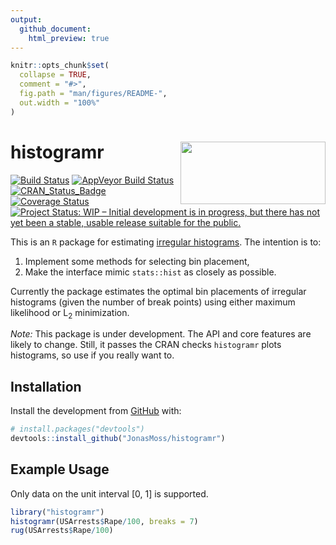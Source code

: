 ```yaml
---
output:
  github_document:
    html_preview: true
---
```


<!-- README.md is generated from README.Rmd. Please edit that file -->

```r
knitr::opts_chunk$set(
  collapse = TRUE,
  comment = "#>",
  fig.path = "man/figures/README-",
  out.width = "100%"
)
```

# histogramr <img src="man/figures/logo.png" align="right" width="232" height="100" />

<!-- badges: start -->
[![Build Status](https://travis-ci.org/JonasMoss/histogramr.svg?branch=master)](https://travis-ci.org/JonasMoss/histogramr)
[![AppVeyor Build Status](https://ci.appveyor.com/api/projects/status/github/JonasMoss/histogramr?branch=master&svg=true)](https://ci.appveyor.com/project/JonasMoss/histogramr)
[![CRAN_Status_Badge](https://www.r-pkg.org/badges/version/histogramr)](https://cran.r-project.org/package=histogramr)
[![Coverage Status](https://codecov.io/gh/JonasMoss/histogramr/branch/master/graph/badge.svg)](https://codecov.io/gh/JonasMoss/histogramr?branch=master)
[![Project Status: WIP – Initial development is in progress, but there has not yet been a stable, usable release suitable for the public.](https://www.repostatus.org/badges/latest/wip.svg)](https://www.repostatus.org/#wip)

<!-- badges: end -->

This is an `R` package for estimating [irregular histograms](https://en.wikipedia.org/wiki/Histogram#Variable_bin_widths). The
intention is to:

1. Implement some methods for selecting bin placement,
2. Make the interface mimic `stats::hist` as closely as possible.

Currently the package estimates the optimal bin placements of irregular 
histograms (given the number of break points) using either maximum likelihood 
or L<sub>2</sub> minimization. 

*Note:* This package is under development. The API and core features are likely 
to change. Still, it passes the CRAN checks `histogramr` plots histograms, so
use if you really want to.

## Installation

Install the development from [GitHub](https://github.com/) with:

``` r
# install.packages("devtools")
devtools::install_github("JonasMoss/histogramr")
```
## Example Usage

Only data on the unit interval [0, 1] is supported.

```r
library("histogramr")
histogramr(USArrests$Rape/100, breaks = 7)
rug(USArrests$Rape/100)
```

